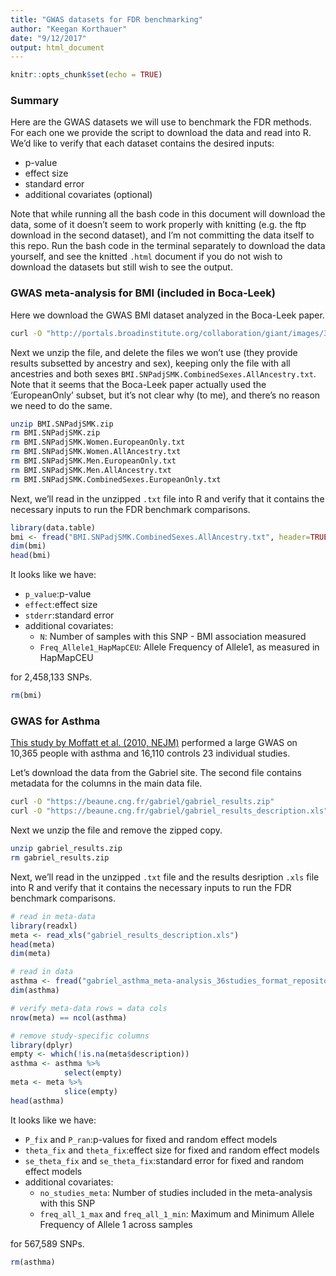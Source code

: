 ```yaml
---
title: "GWAS datasets for FDR benchmarking"
author: "Keegan Korthauer"
date: "9/12/2017"
output: html_document
---
```


```r
knitr::opts_chunk$set(echo = TRUE)
```

### Summary

Here are the GWAS datasets we will use to benchmark the FDR methods. For each one
we provide the script to download the data and read into R. We'd like to verify 
that each dataset contains the desired inputs:

- p-value
- effect size
- standard error
- additional covariates (optional)

Note that while running all the bash code in this document will download the data, 
some of it doesn't seem to work properly with knitting (e.g. the ftp download 
in the second dataset), and I'm not committing 
the data itself to this repo. Run the bash code in the terminal separately to 
download the data yourself, and see the knitted `.html` document if you do not 
wish to download the datasets but still wish to see the output.

### GWAS meta-analysis for BMI (included in Boca-Leek)

Here we download the GWAS BMI dataset analyzed in the Boca-Leek paper. 

```bash
curl -O "http://portals.broadinstitute.org/collaboration/giant/images/3/3a/BMI.SNPadjSMK.zip"
```

Next we unzip the file, and delete the files we won't use (they provide results
subsetted by ancestry and sex), keeping only the file with all ancestries and
both sexes `BMI.SNPadjSMK.CombinedSexes.AllAncestry.txt`. Note that it seems that
the Boca-Leek paper actually used the 'EuropeanOnly' subset, but it's not clear
why (to me), and there's no reason we need to do the same.

```bash
unzip BMI.SNPadjSMK.zip
rm BMI.SNPadjSMK.zip
rm BMI.SNPadjSMK.Women.EuropeanOnly.txt
rm BMI.SNPadjSMK.Women.AllAncestry.txt
rm BMI.SNPadjSMK.Men.EuropeanOnly.txt
rm BMI.SNPadjSMK.Men.AllAncestry.txt
rm BMI.SNPadjSMK.CombinedSexes.EuropeanOnly.txt
```

Next, we'll read in the unzipped `.txt` file into R and verify that it contains
the necessary inputs to run the FDR benchmark comparisons.

```r
library(data.table)
bmi <- fread("BMI.SNPadjSMK.CombinedSexes.AllAncestry.txt", header=TRUE)
dim(bmi)
head(bmi)
```

It looks like we have:

- `p_value`:p-value
- `effect`:effect size
- `stderr`:standard error
- additional covariates: 
    - `N`: Number of samples with this SNP - BMI association measured
    - `Freq_Allele1_HapMapCEU`: Allele Frequency of Allele1, as measured in HapMapCEU
 
for 2,458,133 SNPs.

```r
rm(bmi)
```

### GWAS for Asthma

[This study by Moffatt et al. (2010, NEJM)](http://www.nejm.org/doi/full/10.1056/NEJMoa0906312?query=TOC) performed a large
GWAS on  10,365 people with asthma and 16,110 controls 23 individual studies. 

Let's download the data from the Gabriel site. The second file contains metadata
for the columns in the main data file.

```bash
curl -O "https://beaune.cng.fr/gabriel/gabriel_results.zip"
curl -O "https://beaune.cng.fr/gabriel/gabriel_results_description.xls"
```

Next we unzip the file and remove the zipped copy.

```bash
unzip gabriel_results.zip
rm gabriel_results.zip
```

Next, we'll read in the unzipped `.txt` file and the results desription `.xls` 
file into R and verify that it contains
the necessary inputs to run the FDR benchmark comparisons.

```r
# read in meta-data
library(readxl)
meta <- read_xls("gabriel_results_description.xls")
head(meta)
dim(meta)

# read in data
asthma <- fread("gabriel_asthma_meta-analysis_36studies_format_repository_NEJM.txt", header=TRUE)
dim(asthma)

# verify meta-data rows = data cols
nrow(meta) == ncol(asthma)

# remove study-specific columns
library(dplyr)
empty <- which(!is.na(meta$description))
asthma <- asthma %>%
            select(empty)
meta <- meta %>% 
            slice(empty)
head(asthma)
```

It looks like we have:

- `P_fix` and `P_ran`:p-values for fixed and random effect models
- `theta_fix` and `theta_fix`:effect size for fixed and random effect models
- `se_theta_fix` and `se_theta_fix`:standard error for fixed and random effect models
- additional covariates: 
    - `no_studies_meta`: Number of studies included in the meta-analysis with this SNP
    - `freq_all_1_max` and `freq_all_1_min`: Maximum and Minimum Allele Frequency of Allele 1 across samples
 
for 567,589 SNPs.

```r
rm(asthma)
```

